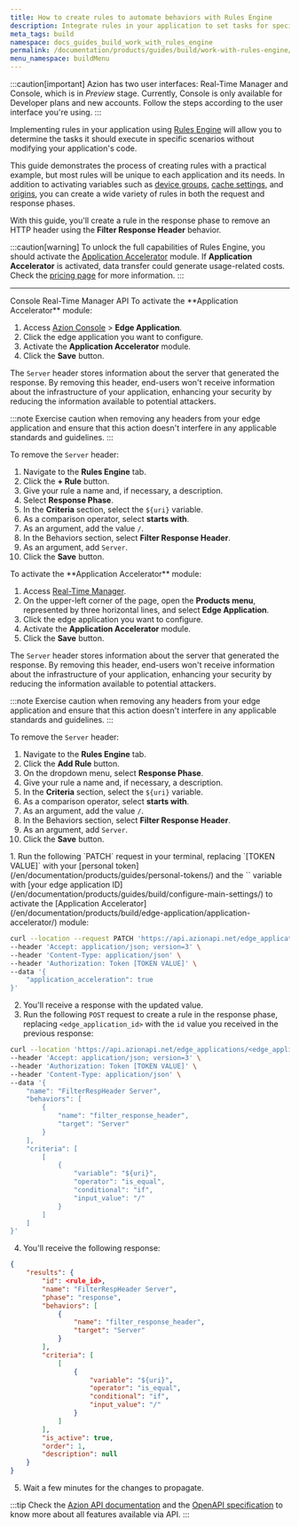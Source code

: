 ```yaml
---
title: How to create rules to automate behaviors with Rules Engine
description: Integrate rules in your application to set tasks for specific scenarios without changing your existing code. 
meta_tags: build
namespace: docs_guides_build_work_with_rules_engine
permalink: /documentation/products/guides/build/work-with-rules-engine/
menu_namespace: buildMenu
---
```



:::caution[important]
Azion has two user interfaces: Real-Time Manager and Console, which is in *Preview* stage. Currently, Console is only available for Developer plans and new accounts. Follow the steps according to the user interface you're using.
:::

Implementing rules in your application using [Rules Engine](/en/documentation/products/build/edge-application/rules-engine/) will allow you to determine the tasks it should execute in specific scenarios without modifying your application's code.

This guide demonstrates the process of creating rules with a practical example, but most rules will be unique to each application and its needs. In addition to activating variables such as [device groups](/en/documentation/products/guides/build/create-device-groups/), [cache settings](/en/documentation/products/build/edge-application/cache-settings/), and [origins](/en/documentation/products/guides/build/work-with-origins/), you can create a wide variety of rules in both the request and response phases.

With this guide, you'll create a rule in the response phase to remove an HTTP header using the **Filter Response Header** behavior.

:::caution[warning]
To unlock the full capabilities of Rules Engine, you should activate the [Application Accelerator](/en/documentation/products/build/edge-application/application-accelerator/) module. If **Application Accelerator** is activated, data transfer could generate usage-related costs. Check the [pricing page](/en/documentation/products/pricing/) for more information.
:::

---

<Tabs client:visible>
    <Fragment slot="tab.console">Console</Fragment>
    <Fragment slot="tab.rtm">Real-Time Manager</Fragment>
    <Fragment slot="tab.api">API</Fragment>

<Fragment slot="panel.console">
To activate the **Application Accelerator** module:

1. Access [Azion Console](/en/documentation/products/guides/how-to-access-azion-console/) > **Edge Application**.
2. Click the edge application you want to configure. 
3. Activate the **Application Accelerator** module.
4. Click the **Save** button.

The `Server` header stores information about the server that generated the response. By removing this header, end-users won't receive information about the infrastructure of your application, enhancing your security by reducing the information available to potential attackers.

:::note
Exercise caution when removing any headers from your edge application and ensure that this action doesn't interfere in any applicable standards and guidelines.
:::

To remove the `Server` header:

1. Navigate to the **Rules Engine** tab.
2. Click the **+ Rule** button.
3. Give your rule a name and, if necessary, a description. 
4. Select **Response Phase**.
5. In the **Criteria** section, select the `${uri}` variable.
6. As a comparison operator, select **starts with**.
7. As an argument, add the value `/`.
8. In the Behaviors section, select **Filter Response Header**.
9. As an argument, add `Server`.
10. Click the **Save** button.
</Fragment>

<Fragment slot="panel.rtm">
To activate the **Application Accelerator** module:

1. Access [Real-Time Manager](https://manager.azion.com).
2. On the upper-left corner of the page, open the **Products menu**, represented by three horizontal lines, and select **Edge Application**.
3. Click the edge application you want to configure. 
4. Activate the **Application Accelerator** module.
5. Click the **Save** button.

The `Server` header stores information about the server that generated the response. By removing this header, end-users won't receive information about the infrastructure of your application, enhancing your security by reducing the information available to potential attackers.

:::note
Exercise caution when removing any headers from your edge application and ensure that this action doesn't interfere in any applicable standards and guidelines.
:::

To remove the `Server` header:

1. Navigate to the **Rules Engine** tab.
2. Click the **Add Rule** button.
3. On the dropdown menu, select **Response Phase**.
4. Give your rule a name and, if necessary, a description.
5. In the **Criteria** section, select the `${uri}` variable.
6. As a comparison operator, select **starts with**.
7. As an argument, add the value `/`.
8. In the Behaviors section, select **Filter Response Header**.
9. As an argument, add `Server`.
10. Click the **Save** button.
</Fragment>

<Fragment slot="panel.api">
1. Run the following `PATCH` request in your terminal, replacing `[TOKEN VALUE]` with your [personal token](/en/documentation/products/guides/personal-tokens/) and the `<edge_application_id>` variable with [your edge application ID](/en/documentation/products/guides/build/configure-main-settings/) to activate the [Application Accelerator](/en/documentation/products/build/edge-application/application-accelerator/) module:

```bash
curl --location --request PATCH 'https://api.azionapi.net/edge_applications/<edge_application_id>' \
--header 'Accept: application/json; version=3' \
--header 'Content-Type: application/json' \
--header 'Authorization: Token [TOKEN VALUE]' \
--data '{
    "application_acceleration": true
}'
```

2. You'll receive a response with the updated value.
3. Run the following `POST` request to create a rule in the response phase, replacing `<edge_application_id>` with the `id` value you received in the previous response:

```bash
curl --location 'https://api.azionapi.net/edge_applications/<edge_application_id>/rules_engine/response/rules' \
--header 'Accept: application/json; version=3' \
--header 'Authorization: Token [TOKEN VALUE]' \
--header 'Content-Type: application/json' \
--data '{
    "name": "FilterRespHeader Server",
    "behaviors": [
        {
            "name": "filter_response_header",
            "target": "Server"
        }
    ],
    "criteria": [
        [
            {
                "variable": "${uri}",
                "operator": "is_equal",
                "conditional": "if",
                "input_value": "/"
            }
        ]
    ]
}'
```

4. You'll receive the following response:

```json
{
    "results": {
        "id": <rule_id>,
        "name": "FilterRespHeader Server",
        "phase": "response",
        "behaviors": [
            {
                "name": "filter_response_header",
                "target": "Server"
            }
        ],
        "criteria": [
            [
                {
                    "variable": "${uri}",
                    "operator": "is_equal",
                    "conditional": "if",
                    "input_value": "/"
                }
            ]
        ],
        "is_active": true,
        "order": 1,
        "description": null
    }
}
```

5. Wait a few minutes for the changes to propagate.

:::tip
Check the [Azion API documentation](https://api.azion.com/) and the [OpenAPI specification](https://github.com/aziontech/azionapi-openapi/) to know more about all features available via API.
:::
</Fragment>

</Tabs>


